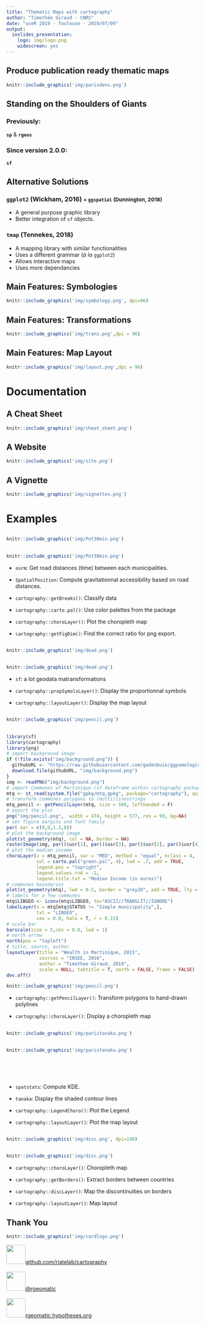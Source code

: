 ```yaml
---
title: "Thematic Maps with cartography"
author: "Timothée Giraud - CNRS"
date: "useR 2019 - Toulouse - 2019/07/09"
output: 
  ioslides_presentation: 
    logo: img/logo.png
    widescreen: yes
---
```






## Produce publication ready thematic maps

```r
knitr::include_graphics('img/parisdens.png')
```



## Standing on the Shoulders of Giants

### Previously:  
**`sp`** & **`rgeos`**

### Since version 2.0.0:  
**`sf`**



## Alternative Solutions

### `ggplot2` (Wickham, 2016) <small>+ `ggspatial` (Dunnington, 2018)</small>  
* A general purpose graphic library
* Better integration of `sf` objects.

### `tmap` (Tennekes, 2018)  
* A mapping library with similar functionalities
* Uses a different grammar (*à la* `ggplot2`)
* Allows interactive maps
* Uses more dependancies





## Main Features: Symbologies

```r
knitr::include_graphics('img/symbology.png', dpi=96)
```


## Main Features: Transformations

```r
knitr::include_graphics('img/trans.png',dpi = 96)
```


## Main Features: Map Layout

```r
knitr::include_graphics('img/layout.png',dpi = 96)
```



# Documentation

## A Cheat Sheet

```r
knitr::include_graphics('img/cheat_sheet.png')
```

## A Website

```r
knitr::include_graphics('img/site.png')
```

## A Vignette

```r
knitr::include_graphics('img/vignettes.png')
```



# Examples

##
```r
knitr::include_graphics('img/Pot30min.png')
```

##
<div class="columns-2">
```r
knitr::include_graphics('img/Pot30min.png')
```



* `osrm`: Get road distances (time) between each municipalities.    

* `SpatialPosition`: Compute gravitationnal accessibility based on road distances.    

* `cartography::getBreaks()`: Classify data

* `cartography::carto.pal()`: Use color palettes from the package

* `cartography::choroLayer()`: Plot the choropleth map

* `cartography::getFigDim()`: Find the correct ratio for png export.
</div>

##

```r
knitr::include_graphics('img/dead.png')
```


##

<div class="columns-2">

```r
knitr::include_graphics('img/dead.png')
```

* `sf`: a lot geodata matransformations

* `cartography::propSymolsLayer()`: Display the proportionnal symbols

* `cartography::layoutLayer()`: Display the map layout
</div>


##
```r
knitr::include_graphics('img/pencil.png')
```


##
```r
library(sf)
library(cartography)
library(png)
# import background image
if (!file.exists("img/background.png")) {
  githubURL <- "https://raw.githubusercontent.com/gadenbuie/ggpomological/master/inst/images/pomological_background.png"
  download.file(githubURL, "img/background.png")
}
img <- readPNG("img/background.png")
# import Communes of Martinique (sf dataframe within cartography package)
mtq <- st_read(system.file("gpkg/mtq.gpkg", package="cartography"), quiet = TRUE)
# transform communes polygons to (multi)linestrings
mtq_pencil <- getPencilLayer(mtq, size = 500, lefthanded = F)
# export the plot
png("img/pencil.png",  width = 474, height = 577, res = 99, bg=NA)
# set figure margins and font family
par( mar = c(0,0,1.2,0))
# plot the background image
plot(st_geometry(mtq), col = NA, border = NA)
rasterImage(img, par()$usr[1], par()$usr[3], par()$usr[2], par()$usr[4])
# plot the median income
choroLayer(x = mtq_pencil, var = "MED", method = "equal", nclass = 4, 
           col = carto.pal("green.pal", 4), lwd = .7, add = TRUE, 
           legend.pos = "topright", 
           legend.values.rnd = -2,
           legend.title.txt = "Median Income (in euros)")
# communes boundaries
plot(st_geometry(mtq), lwd = 0.5, border = "grey20", add = TRUE, lty = 3)
# labels for a few communes
mtq$LIBGEO <- iconv(mtq$LIBGEO, to="ASCII//TRANSLIT//IGNORE")
labelLayer(x = mtq[mtq$STATUS != "Simple municipality",], 
           txt = "LIBGEO", 
           cex = 0.9, halo = T, r = 0.15)
# scale bar
barscale(size = 5,cex = 0.8, lwd = 1)
# north arrow
north(pos = "topleft")
# title, source, author
layoutLayer(title = "Wealth in Martinique, 2015", 
            sources = "INSEE, 2016",
            author = "Timothee Giraud, 2019", 
            scale = NULL, tabtitle = T, north = FALSE, frame = FALSE)
dev.off()
```


<div class="columns-2">
```r
knitr::include_graphics('img/pencil.png')
```


* `cartography::getPencilLayer()`: Transform polygons to hand-drawn polylines

* `cartography::choroLayer()`: Display a choropleth map

</div>

##
```r
knitr::include_graphics('img/paristanaka.png')
```


##

<div class="columns-2">
```r
knitr::include_graphics('img/paristanaka.png')
```
</br>
</br>
</br>

* `spatstats`: Compute KDE.    

* `tanaka`: Display the shaded contour lines    

* `cartography::LegendChoro()`: Plot the Legend

* `cartography::layoutLayer()`: Plot the map layout

</div>


##
```r
knitr::include_graphics('img/disc.png', dpi=140)
```

## 
<div class="columns-2">
```r
knitr::include_graphics('img/disc.png')
```

* `cartography::choroLayer()`: Choropleth map

* `cartography::getBorders()`: Extract borders between countries

* `cartography::discLayer()`: Map the discontinuities on borders

* `cartography::layoutLayer()`: Map layout

</div>

## Thank You
<div class="columns-2">
```r
knitr::include_graphics('img/cardlogo.png')
```


<img src="img/ghlogo.png" width=50px />[github.com/riatelab/cartography](https://github.com/riatelab/cartography)  
</br>
<img src="img/twlogo.png" width=50px />[\@rgeomatic](http://twitter.com/rgeomatic)  
</br>
<img src="img/hylogo.png" width=50px />[rgeomatic.hypotheses.org](https://rgeomatic.hypotheses.org/)


</div>